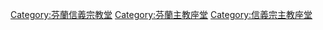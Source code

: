 [[Category:芬蘭信義宗教堂|Category:芬蘭信義宗教堂]]
[[Category:芬蘭主教座堂|Category:芬蘭主教座堂]]
[[Category:信義宗主教座堂|Category:信義宗主教座堂]]